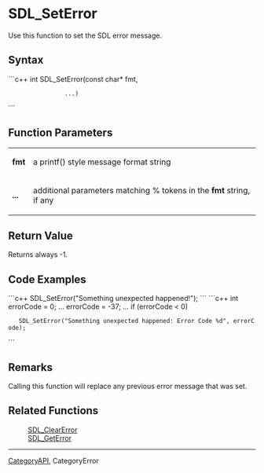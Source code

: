 <!-- pragma section-numbers off -->
<!-- pragma disable-camelcase -->
= SDL_SetError =
Use this function to set the SDL error message.


== Syntax ==
```c++
int SDL_SetError(const char* fmt,
                 ...)
```
== Function Parameters ==
{|
|'''fmt''' 
|a printf() style message format string 
|-
|'''...''' 
|additional parameters matching % tokens in the '''fmt''' string, if any 
|}

== Return Value ==
Returns always -1.

== Code Examples ==
```c++
SDL_SetError("Something unexpected happened!");
```
```c++
int errorCode = 0;
...
errorCode = -37;
...
if (errorCode < 0)
    SDL_SetError("Something unexpected happened: Error Code %d", errorCode);
```
== Remarks ==
Calling this function will replace any previous error message that was set.

== Related Functions ==
: [[SDL_ClearError]]
: [[SDL_GetError]]

----
[[CategoryAPI]], CategoryError
